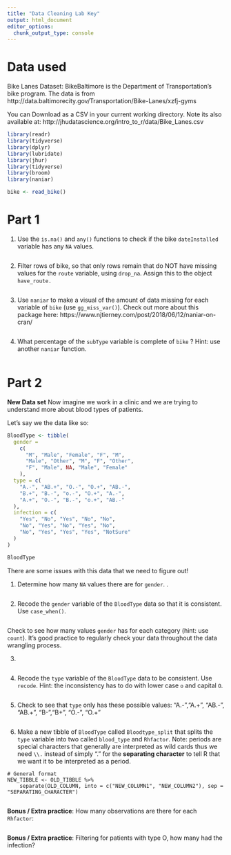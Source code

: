 ```yaml
---
title: "Data Cleaning Lab Key"
output: html_document
editor_options: 
  chunk_output_type: console
---
```


# Data used

Bike Lanes Dataset: BikeBaltimore is the Department of Transportation's bike program. 
The data is from http://data.baltimorecity.gov/Transportation/Bike-Lanes/xzfj-gyms

You can Download as a CSV in your current working directory.  Note its also available at: 	http://jhudatascience.org/intro_to_r/data/Bike_Lanes.csv 

```r
library(readr)
library(tidyverse)
library(dplyr)
library(lubridate)
library(jhur)
library(tidyverse)
library(broom)
library(naniar)

bike <- read_bike()

```

# Part 1


1.  Use the `is.na()`  and `any()` functions to check if the bike `dateInstalled` variable has any `NA` values.

```r


```



2.  Filter rows of bike, so that only rows remain that do NOT have missing values  for the `route` variable,  using `drop_na`. Assign this to the object `have_route.`

```r

```

3.  Use `naniar` to make a visual of the amount of data missing for each variable of `bike` (use `gg_miss_var()`). Check out more about this package here: https://www.njtierney.com/post/2018/06/12/naniar-on-cran/

```r


```


4. What percentage of the `subType` variable is complete of `bike` ? Hint: use another `naniar` function.
 
```r

```

# Part 2

**New Data set**
Now imagine we work in a clinic and we are trying to understand more about blood types of patients. 

Let's say we the data like so:

```r
BloodType <- tibble(
  gender =
    c(
      "M", "Male", "Female", "F", "M",
      "Male", "Other", "M", "F", "Other",
      "F", "Male", NA, "Male", "Female"
    ),
  type = c(
    "A.-", "AB.+", "O.-", "O.+", "AB.-",
    "B.+", "B.-", "o.-", "O.+", "A.-",
    "A.+", "O.-", "B.-", "o.+", "AB.-"
  ),
  infection = c(
    "Yes", "No", "Yes", "No", "No",
    "No", "Yes", "No", "Yes", "No",
    "No", "Yes", "Yes", "Yes", "NotSure"
  )
)

BloodType
```

There are some issues with this data that we need to figure out!

1. Determine how many `NA` values there are for `gender`.
.
```r

```

2. Recode the `gender` variable of the `BloodType` data so that it is consistent. Use `case_when()`.

```r




```

Check to see how many values `gender` has for each category (hint: use `count`). It's good practice to regularly check your data throughout the data wrangling process.

3.
```r

```

4. Recode the `type` variable of the `BloodType` data to be consistent. Use `recode`. Hint: the inconsistency has to do with lower case `o` and capital `O`.

```r

```

5. Check to see that `type` only has these possible values:
 "A.-","A.+", "AB.-", "AB.+", "B-","B+", "O.-", "O.+"

```r

```

6. Make a new tibble of `BloodType` called `Bloodtype_split` that splits the `type` variable into two called `blood_type` and  `Rhfactor`. Note: periods are special characters that generally are interpreted as wild cards thus we need `\\.` instead of simply "." for the **separating character** to tell R that we want it to be interpreted as a period.

```
# General format
NEW_TIBBLE <- OLD_TIBBLE %>% 
    separate(OLD_COLUMN, into = c("NEW_COLUMN1", "NEW_COLUMN2"), sep = "SEPARATING_CHARACTER")
```

```r

```

**Bonus / Extra practice**: How many observations are there for each `Rhfactor`:
```r

```

**Bonus / Extra practice**: Filtering for patients with type O, how many had the infection?
```r

```


